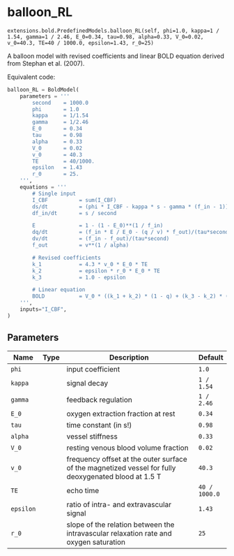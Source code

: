 # balloon_RL { #ANNarchy.extensions.bold.PredefinedModels.balloon_RL }

`extensions.bold.PredefinedModels.balloon_RL(self, phi=1.0, kappa=1 / 1.54, gamma=1 / 2.46, E_0=0.34, tau=0.98, alpha=0.33, V_0=0.02, v_0=40.3, TE=40 / 1000.0, epsilon=1.43, r_0=25)`

A balloon model with revised coefficients and linear BOLD equation derived from Stephan et al. (2007).

Equivalent code:

```python
balloon_RL = BoldModel(
    parameters = '''
        second    = 1000.0
        phi       = 1.0
        kappa     = 1/1.54
        gamma     = 1/2.46
        E_0       = 0.34
        tau       = 0.98
        alpha     = 0.33
        V_0       = 0.02
        v_0       = 40.3
        TE        = 40/1000.
        epsilon   = 1.43
        r_0       = 25.
    ''',
    equations = '''
        # Single input
        I_CBF          = sum(I_CBF)                                                : init=0
        ds/dt          = (phi * I_CBF - kappa * s - gamma * (f_in - 1))/second     : init=0
        df_in/dt       = s / second                                                : init=1, min=0.01

        E              = 1 - (1 - E_0)**(1 / f_in)                                 : init=0.3424
        dq/dt          = (f_in * E / E_0 - (q / v) * f_out)/(tau*second)           : init=1, min=0.01
        dv/dt          = (f_in - f_out)/(tau*second)                               : init=1, min=0.01
        f_out          = v**(1 / alpha)                                            : init=1, min=0.01

        # Revised coefficients
        k_1            = 4.3 * v_0 * E_0 * TE
        k_2            = epsilon * r_0 * E_0 * TE
        k_3            = 1.0 - epsilon

        # Linear equation
        BOLD           = V_0 * ((k_1 + k_2) * (1 - q) + (k_3 - k_2) * (1 - v))         : init=0
    ''',
    inputs="I_CBF",
)
```

## Parameters

| Name      | Type   | Description                                                                                          | Default       |
|-----------|--------|------------------------------------------------------------------------------------------------------|---------------|
| `phi`     |        | input coefficient                                                                                    | `1.0`         |
| `kappa`   |        | signal decay                                                                                         | `1 / 1.54`    |
| `gamma`   |        | feedback regulation                                                                                  | `1 / 2.46`    |
| `E_0`     |        | oxygen extraction fraction at rest                                                                   | `0.34`        |
| `tau`     |        | time constant (in s!)                                                                                | `0.98`        |
| `alpha`   |        | vessel stiffness                                                                                     | `0.33`        |
| `V_0`     |        | resting venous blood volume fraction                                                                 | `0.02`        |
| `v_0`     |        | frequency offset at the outer surface of the magnetized vessel for fully deoxygenated blood at 1.5 T | `40.3`        |
| `TE`      |        | echo time                                                                                            | `40 / 1000.0` |
| `epsilon` |        | ratio of intra- and extravascular signal                                                             | `1.43`        |
| `r_0`     |        | slope of the relation between the intravascular relaxation rate and oxygen saturation                | `25`          |